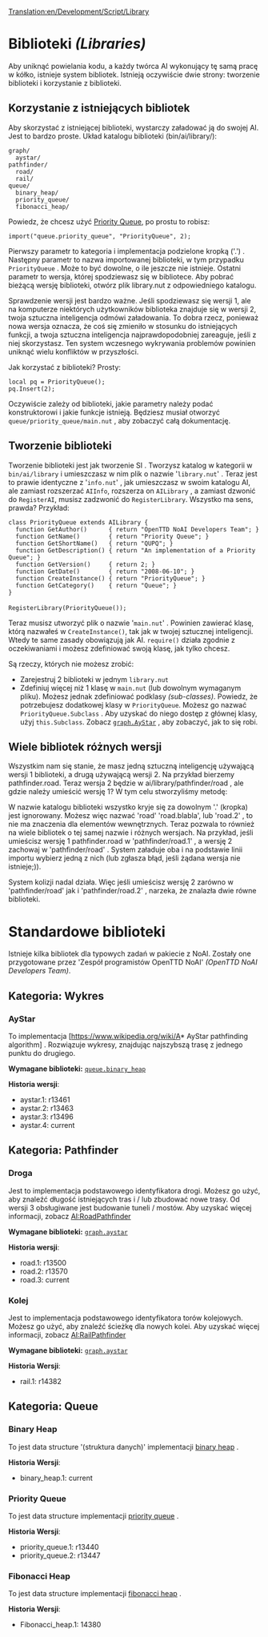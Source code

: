 [[Translation:en/Development/Script/Library]]


<!--{{NoAI}}-->{{pl/NoAI}}

= Biblioteki ''(Libraries)'' =

Aby uniknąć powielania kodu, a każdy twórca AI wykonujący tę samą pracę w kółko, istnieje system bibliotek. Istnieją oczywiście dwie strony: tworzenie biblioteki i korzystanie z biblioteki.

== Korzystanie z istniejących bibliotek ==

Aby skorzystać z istniejącej biblioteki, wystarczy załadować ją do swojej AI. Jest to bardzo proste. Układ katalogu biblioteki (bin/ai/library/):

 graph/
   aystar/
 pathfinder/
   road/
   rail/
 queue/
   binary_heap/
   priority_queue/
   fibonacci_heap/

Powiedz, że chcesz użyć [[pl/Development/Script/SI/Library#priority-queue|Priority Queue]], po prostu to robisz:

 import("queue.priority_queue", "PriorityQueue", 2);

Pierwszy parametr to kategoria i implementacja podzielone kropką ('.') . Następny parametr to nazwa importowanej biblioteki, w tym przypadku <code>PriorityQueue</code> . Może to być dowolne, o ile jeszcze nie istnieje. Ostatni parametr to wersja, której spodziewasz się w bibliotece. Aby pobrać bieżącą wersję biblioteki, otwórz plik library.nut z odpowiedniego katalogu. 

Sprawdzenie wersji jest bardzo ważne. Jeśli spodziewasz się wersji 1, ale na komputerze niektórych użytkowników biblioteka znajduje się w wersji 2, twoja sztuczna inteligencja odmówi załadowania. To dobra rzecz, ponieważ nowa wersja oznacza, że ​​coś się zmieniło w stosunku do istniejących funkcji, a twoja sztuczna inteligencja najprawdopodobniej zareaguje, jeśli z niej skorzystasz. Ten system wczesnego wykrywania problemów powinien uniknąć wielu konfliktów w przyszłości.

Jak korzystać z biblioteki? Prosty:

 local pq = PriorityQueue();
 pq.Insert(2);

Oczywiście zależy od biblioteki, jakie parametry należy podać konstruktorowi i jakie funkcje istnieją. Będziesz musiał otworzyć <code>queue/priority_queue/main.nut</code> , aby zobaczyć całą dokumentację.

== Tworzenie biblioteki ==

Tworzenie biblioteki jest jak tworzenie SI . Tworzysz katalog w kategorii w <code>bin/ai/library</code> i umieszczasz w nim plik o nazwie '<code>library.nut</code>' . Teraz jest to prawie identyczne z '<code>info.nut</code>' , jak umieszczasz w swoim katalogu AI, ale zamiast rozszerzać <code>AIInfo</code>, rozszerza on <code>AILibrary</code> , a zamiast dzwonić do <code>RegisterAI</code>, musisz zadzwonić do <code>RegisterLibrary</code>. Wszystko ma sens, prawda? Przykład:

 class PriorityQueue extends AILibrary {
   function GetAuthor()      { return "OpenTTD NoAI Developers Team"; }
   function GetName()        { return "Priority Queue"; }
   function GetShortName()   { return "QUPQ"; }
   function GetDescription() { return "An implementation of a Priority Queue"; }
   function GetVersion()     { return 2; }
   function GetDate()        { return "2008-06-10"; }
   function CreateInstance() { return "PriorityQueue"; }
   function GetCategory()    { return "Queue"; }
 }
 
 RegisterLibrary(PriorityQueue());

Teraz musisz utworzyć plik o nazwie '<code>main.nut</code>' . Powinien zawierać klasę, którą nazwałeś w <code>CreateInstance()</code>, tak jak w twojej sztucznej inteligencji. Wtedy te same zasady obowiązują jak AI. <code>require()</code> działa zgodnie z oczekiwaniami i możesz zdefiniować swoją klasę, jak tylko chcesz.

Są rzeczy, których nie możesz zrobić:

* Zarejestruj 2 biblioteki w jednym <code>library.nut</code>
* Zdefiniuj więcej niż 1 klasę w <code>main.nut</code> (lub dowolnym wymaganym pliku). Możesz jednak zdefiniować podklasy ''(sub-classes)''. Powiedz, że potrzebujesz dodatkowej klasy w <code>PriorityQueue</code>. Możesz go nazwać <code>PriorityQueue.Subclass</code> . Aby uzyskać do niego dostęp z głównej klasy, użyj <code>this.Subclass</code>. Zobacz <code>[[pl/Development/Script/SI/Library#aystar|graph.AyStar]]</code> , aby zobaczyć, jak to się robi.

== Wiele bibliotek różnych wersji ==

Wszystkim nam się stanie, że masz jedną sztuczną inteligencję używającą wersji 1 biblioteki, a drugą używającą wersji 2. Na przykład bierzemy pathfinder.road. Teraz wersja 2 będzie w ai/library/pathfinder/road , ale gdzie należy umieścić wersję 1? W tym celu stworzyliśmy metodę:

W nazwie katalogu biblioteki wszystko kryje się za dowolnym '.' (kropka) jest ignorowany. Możesz więc nazwać 'road' 'road.blabla', lub 'road.2' , to nie ma znaczenia dla elementów wewnętrznych. Teraz pozwala to również na wiele bibliotek o tej samej nazwie i różnych wersjach. Na przykład, jeśli umieścisz wersję 1 pathfinder.road w 'pathfinder/road.1' , a wersję 2 zachowaj w 'pathfinder/road' . System załaduje oba i na podstawie linii importu wybierz jedną z nich (lub zgłasza błąd, jeśli żądana wersja nie istnieje;)).

System kolizji nadal działa. Więc jeśli umieścisz wersję 2 zarówno w 'pathfinder/road' jak i  'pathfinder/road.2' , narzeka, że ​​znalazła dwie równe biblioteki.

= Standardowe biblioteki =

Istnieje kilka bibliotek dla typowych zadań w pakiecie z NoAI. Zostały one przygotowane przez 'Zespół programistów OpenTTD NoAI' ''(OpenTTD NoAI Developers Team)''.

== Kategoria: Wykres ==

=== AyStar ===

To implementacja [https://www.wikipedia.org/wiki/A* AyStar pathfinding algorithm] . Rozwiązuje wykresy, znajdując najszybszą trasę z jednego punktu do drugiego.

'''Wymagane biblioteki:''' <code>[[pl/Development/Script/SI/Library#binary-heap|queue.binary_heap]]</code>

'''Historia wersji''':
* aystar.1: r13461
* aystar.2: r13463
* aystar.3: r13496
* aystar.4: current

== Kategoria: Pathfinder ==

=== Droga ===

Jest to implementacja podstawowego identyfikatora drogi. Możesz go użyć, aby znaleźć długość istniejących tras i / lub zbudować nowe trasy. Od wersji 3 obsługiwane jest budowanie tuneli / mostów. Aby uzyskać więcej informacji, zobacz [[pl/Development/Script/SI/RoadPathfinder|AI:RoadPathfinder]]

'''Wymagane biblioteki:''' <code>[[pl/Development/Script/SI/Library#aystar|graph.aystar]]</code>

'''Historia wersji''':
* road.1: r13500
* road.2: r13570
* road.3: current

=== Kolej ===

Jest to implementacja podstawowego identyfikatora torów kolejowych. Możesz go użyć, aby znaleźć ścieżkę dla nowych kolei. Aby uzyskać więcej informacji, zobacz [[pl/Development/Script/SI/RailPathfinder|AI:RailPathfinder]]

'''Wymagane biblioteki:''' <code>[[pl/Development/Script/SI/Library#aystar|graph.aystar]]</code>

'''Historia Wersji''':
* rail.1: r14382

== Kategoria: Queue ==

=== Binary Heap ===

To jest data structure '(struktura danych)' implementacji [https://www.wikipedia.org/wiki/Binary_heap binary heap] .

'''Historia Wersji''':
* binary_heap.1: current

=== Priority Queue ===

To jest data structure implementacji [https://www.wikipedia.org/wiki/Priority_queue priority queue] .

'''Historia Wersji''':
* priority_queue.1: r13440
* priority_queue.2: r13447

=== Fibonacci Heap ===

To jest data structure implementacji [https://www.wikipedia.org/wiki/Fibonacci_heap fibonacci heap] .

'''Historia Wersji''':
* Fibonacci_heap.1: 14380